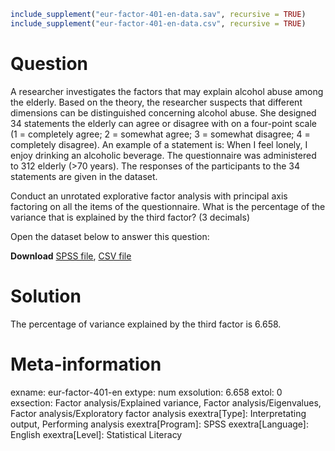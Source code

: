 ```{r, echo = FALSE, results = "hide"}
include_supplement("eur-factor-401-en-data.sav", recursive = TRUE)
include_supplement("eur-factor-401-en-data.csv", recursive = TRUE)
```

Question
========
A researcher investigates the factors that may explain alcohol abuse among the elderly. Based on the theory, the researcher suspects that different dimensions can be distinguished concerning alcohol abuse. She designed 34 statements the elderly can agree or disagree with on a four-point scale (1 = completely agree; 2 = somewhat agree; 3 = somewhat disagree; 4 = completely disagree). An example of a statement is: When I feel lonely, I enjoy drinking an alcoholic beverage. The questionnaire was administered to 312 elderly (>70 years). The responses of the participants to the 34 statements are given in the dataset.

Conduct an unrotated explorative factor analysis with principal axis factoring on all the items of the questionnaire. What is the percentage of the variance that is explained by the third factor? (3 decimals)

Open the dataset below to answer this question:

**Download** [SPSS file](eur-factor-401-en-data.sav), [CSV file](eur-factor-401-en-data.csv)


Solution
========
The percentage of variance explained by the third factor is 6.658.


Meta-information
================
exname: eur-factor-401-en
extype: num
exsolution: 6.658
extol: 0
exsection: Factor analysis/Explained variance, Factor analysis/Eigenvalues, Factor analysis/Exploratory factor analysis
exextra[Type]: Interpretating output, Performing analysis
exextra[Program]: SPSS
exextra[Language]: English
exextra[Level]: Statistical Literacy